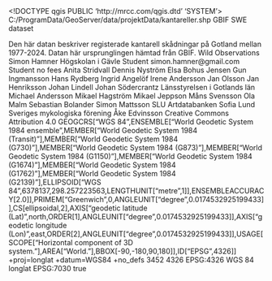 <!DOCTYPE qgis PUBLIC 'http://mrcc.com/qgis.dtd' 'SYSTEM'>
<qgis version="3.34.10-Prizren">
  <identifier>C:/ProgramData/GeoServer/data/projektData/kantareller.shp</identifier>
  <parentidentifier>GBIF</parentidentifier>
  <language>SWE</language>
  <type>dataset</type>
  <title>Kantareller</title>
  <abstract>Den här datan beskriver registerade kantarell skådningar på Gotland mellan 1977-2024. Datan här ursprunglingen hämtad från GBIF.</abstract>
  <keywords vocabulary="gmd:topicCategory">
    <keyword>Wild</keyword>
    <keyword> Observations</keyword>
  </keywords>
  <contact>
    <name>Simon Hamner</name>
    <organization>Högskolan i Gävle</organization>
    <position>Student</position>
    <voice></voice>
    <fax></fax>
    <email>simon.hamner@gmail.com</email>
    <role>Student</role>
  </contact>
  <links>
    <link size="" format="" mimeType="" type="OGC:WFS" name="WFS Kantareller" description="" url="http://localhost:8086/geoserver/wfs?service=wfs&amp;version=1.0.0&amp;request=GetFeature&amp;typeName=sweden:kantareller"/>
  </links>
  <dates>
    <date type="Created" value="2024-10-18T15:17:00"/>
    <date type="Published" value="2024-10-18T15:17:00"/>
  </dates>
  <fees>no fees</fees>
  <rights>Anita Stridvall</rights>
  <rights>Dennis Nyström</rights>
  <rights>Elsa Bohus Jensen</rights>
  <rights>Gun Ingmansson</rights>
  <rights>Hans Rydberg</rights>
  <rights>Ingrid Angelöf</rights>
  <rights>Irene Andersson</rights>
  <rights>Jan  Olsson</rights>
  <rights>Jan Henriksson</rights>
  <rights>Johan Lindell</rights>
  <rights>Johan Södercrantz</rights>
  <rights>Länsstyrelsen i Gotlands län</rights>
  <rights>Michael Andersson</rights>
  <rights>Mikael Hagström</rights>
  <rights>Mikael Jeppson</rights>
  <rights>Måns Svensson</rights>
  <rights>Ola  Malm</rights>
  <rights>Sebastian Bolander</rights>
  <rights>Simon Mattsson</rights>
  <rights>SLU Artdatabanken</rights>
  <rights>Sofia Lund</rights>
  <rights>Sveriges mykologiska förening</rights>
  <rights>Åke Edvinsson</rights>
  <license>Creative Commons Attribution 4.0</license>
  <encoding></encoding>
  <crs>
    <spatialrefsys nativeFormat="Wkt">
      <wkt>GEOGCRS["WGS 84",ENSEMBLE["World Geodetic System 1984 ensemble",MEMBER["World Geodetic System 1984 (Transit)"],MEMBER["World Geodetic System 1984 (G730)"],MEMBER["World Geodetic System 1984 (G873)"],MEMBER["World Geodetic System 1984 (G1150)"],MEMBER["World Geodetic System 1984 (G1674)"],MEMBER["World Geodetic System 1984 (G1762)"],MEMBER["World Geodetic System 1984 (G2139)"],ELLIPSOID["WGS 84",6378137,298.257223563,LENGTHUNIT["metre",1]],ENSEMBLEACCURACY[2.0]],PRIMEM["Greenwich",0,ANGLEUNIT["degree",0.0174532925199433]],CS[ellipsoidal,2],AXIS["geodetic latitude (Lat)",north,ORDER[1],ANGLEUNIT["degree",0.0174532925199433]],AXIS["geodetic longitude (Lon)",east,ORDER[2],ANGLEUNIT["degree",0.0174532925199433]],USAGE[SCOPE["Horizontal component of 3D system."],AREA["World."],BBOX[-90,-180,90,180]],ID["EPSG",4326]]</wkt>
      <proj4>+proj=longlat +datum=WGS84 +no_defs</proj4>
      <srsid>3452</srsid>
      <srid>4326</srid>
      <authid>EPSG:4326</authid>
      <description>WGS 84</description>
      <projectionacronym>longlat</projectionacronym>
      <ellipsoidacronym>EPSG:7030</ellipsoidacronym>
      <geographicflag>true</geographicflag>
    </spatialrefsys>
  </crs>
  <extent>
    <spatial minz="0" maxy="58.42549749999999875" maxx="21.46599093200000041" miny="56.8959625000000031" dimensions="2" minx="16.05736906799999986" crs="EPSG:4326" maxz="0"/>
    <temporal>
      <period>
        <start></start>
        <end></end>
      </period>
    </temporal>
  </extent>
</qgis>
